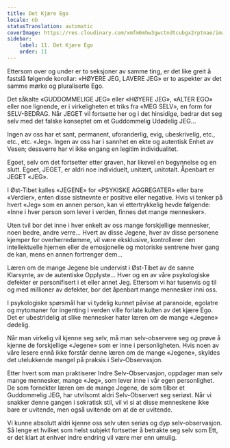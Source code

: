 ```yaml
---
title: Det Kjære Ego
locale: nb
statusTranslation: automatic
coverImage: https://res.cloudinary.com/xmfm6mhw3gwctndtcubgx2rptnae/image/upload/v1740468922/small_cover_tratado_de_psicologia_revolucionaria_a4c0dca4e0.webp
sidebar:
    label: 11. Det Kjære Ego
    order: 11
---
```

Ettersom over og under er to seksjoner av samme ting, er det like greit å fastslå følgende korollar: «HØYERE JEG, LAVERE JEG» er to aspekter av det samme mørke og pluraliserte Ego.

Det såkalte «GUDDOMMELIGE JEG» eller «HØYERE JEG», «ALTER EGO» eller noe lignende, er i virkeligheten et triks fra «MEG SELV», en form for SELV-BEDRAG. Når JEGET vil fortsette her og i det hinsidige, bedrar det seg selv med det falske konseptet om et Guddommelig Udødelig JEG...

Ingen av oss har et sant, permanent, uforanderlig, evig, ubeskrivelig, etc., etc., etc. «Jeg». Ingen av oss har i sannhet en ekte og autentisk Enhet av Vesen; dessverre har vi ikke engang en legitim individualitet.

Egoet, selv om det fortsetter etter graven, har likevel en begynnelse og en slutt. Egoet, JEGET, er aldri noe individuelt, unitært, unitotalt. Åpenbart er JEGET «JEG».

I Øst-Tibet kalles «JEGENE» for «PSYKISKE AGGREGATER» eller bare «Verdier», enten disse sistnevnte er positive eller negative. Hvis vi tenker på hvert «Jeg» som en annen person, kan vi ettertrykkelig hevde følgende: «Inne i hver person som lever i verden, finnes det mange mennesker».

Uten tvil bor det inne i hver enkelt av oss mange forskjellige mennesker, noen bedre, andre verre... Hvert av disse Jegene, hver av disse personene kjemper for overherredømme, vil være eksklusive, kontrollerer den intellektuelle hjernen eller de emosjonelle og motoriske sentrene hver gang de kan, mens en annen fortrenger dem...

Læren om de mange Jegene ble undervist i Øst-Tibet av de sanne Klarsynte, av de autentiske Opplyste... Hver og en av våre psykologiske defekter er personifisert i et eller annet Jeg. Ettersom vi har tusenvis og til og med millioner av defekter, bor det åpenbart mange mennesker inni oss.

I psykologiske spørsmål har vi tydelig kunnet påvise at paranoide, egolatre og mytomaner for ingenting i verden ville forlate kulten av det kjære Ego. Det er ubestridelig at slike mennesker hater læren om de mange «Jegene» dødelig.

Når man virkelig vil kjenne seg selv, må man selv-observere seg og prøve å kjenne de forskjellige «Jegene» som er inne i personligheten. Hvis noen av våre lesere ennå ikke forstår denne læren om de mange «Jegene», skyldes det utelukkende mangel på praksis i Selv-Observasjon.

Etter hvert som man praktiserer Indre Selv-Observasjon, oppdager man selv mange mennesker, mange «Jeg», som lever inne i vår egen personlighet. De som fornekter læren om de mange Jegene, de som tilber et Guddommelig JEG, har utvilsomt aldri Selv-Observert seg seriøst. Når vi snakker denne gangen i sokratisk stil, vil vi si at disse menneskene ikke bare er uvitende, men også uvitende om at de er uvitende.

Vi kunne absolutt aldri kjenne oss selv uten seriøs og dyp selv-observasjon. Så lenge et hvilket som helst subjekt fortsetter å betrakte seg selv som Ett, er det klart at enhver indre endring vil være mer enn umulig.

